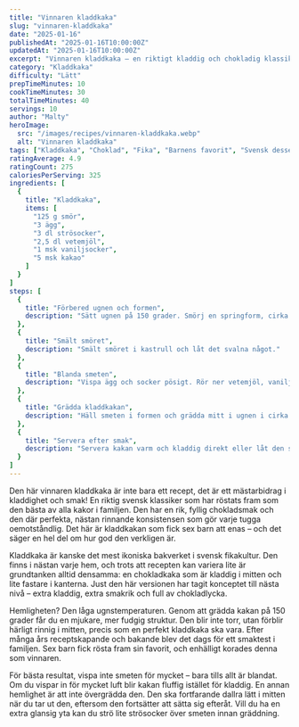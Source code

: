 ```yaml
---
title: "Vinnaren kladdkaka"
slug: "vinnaren-kladdkaka"
date: "2025-01-16"
publishedAt: "2025-01-16T10:00:00Z"
updatedAt: "2025-01-16T10:00:00Z"
excerpt: "Vinnaren kladdkaka – en riktigt kladdig och chokladig klassiker som blivit familjens favorit. Enkelt recept som garanterar maximal kladdighet och smak!"
category: "Kladdkaka"
difficulty: "Lätt"
prepTimeMinutes: 10
cookTimeMinutes: 30
totalTimeMinutes: 40
servings: 10
author: "Malty"
heroImage:
  src: "/images/recipes/vinnaren-kladdkaka.webp"
  alt: "Vinnaren kladdkaka"
tags: ["Kladdkaka", "Choklad", "Fika", "Barnens favorit", "Svensk dessert"]
ratingAverage: 4.9
ratingCount: 275
caloriesPerServing: 325
ingredients: [
  {
    title: "Kladdkaka",
    items: [
      "125 g smör",
      "3 ägg",
      "3 dl strösocker",
      "2,5 dl vetemjöl",
      "1 msk vaniljsocker",
      "5 msk kakao"
    ]
  }
]
steps: [
  {
    title: "Förbered ugnen och formen",
    description: "Sätt ugnen på 150 grader. Smörj en springform, cirka 24 cm i diameter."
  },
  {
    title: "Smält smöret",
    description: "Smält smöret i kastrull och låt det svalna något."
  },
  {
    title: "Blanda smeten",
    description: "Vispa ägg och socker pösigt. Rör ner vetemjöl, vaniljsocker och kakao. Tillsätt det smälta smöret och blanda till en jämn smet."
  },
  {
    title: "Grädda kladdkakan",
    description: "Häll smeten i formen och grädda mitt i ugnen i cirka 30 minuter. Kakan ska vara rejält kladdig i mitten."
  },
  {
    title: "Servera efter smak",
    description: "Servera kakan varm och kladdig direkt eller låt den svalna i kylskåp för fastare konsistens."
  }
]
---
```


Den här vinnaren kladdkaka är inte bara ett recept, det är ett mästarbidrag i kladdighet och smak! En riktig svensk klassiker som har röstats fram som den bästa av alla kakor i familjen. Den har en rik, fyllig chokladsmak och den där perfekta, nästan rinnande konsistensen som gör varje tugga oemotståndlig. Det här är kladdkakan som fick sex barn att enas – och det säger en hel del om hur god den verkligen är.

Kladdkaka är kanske det mest ikoniska bakverket i svensk fikakultur. Den finns i nästan varje hem, och trots att recepten kan variera lite är grundtanken alltid densamma: en chokladkaka som är kladdig i mitten och lite fastare i kanterna. Just den här versionen har tagit konceptet till nästa nivå – extra kladdig, extra smakrik och full av chokladlycka.

Hemligheten? Den låga ugnstemperaturen. Genom att grädda kakan på 150 grader får du en mjukare, mer fudgig struktur. Den blir inte torr, utan förblir härligt rinnig i mitten, precis som en perfekt kladdkaka ska vara. Efter många års receptskapande och bakande blev det dags för ett smaktest i familjen. Sex barn fick rösta fram sin favorit, och enhälligt korades denna som vinnaren.

För bästa resultat, vispa inte smeten för mycket – bara tills allt är blandat. Om du vispar in för mycket luft blir kakan fluffig istället för kladdig. En annan hemlighet är att inte övergrädda den. Den ska fortfarande dallra lätt i mitten när du tar ut den, eftersom den fortsätter att sätta sig efteråt. Vill du ha en extra glansig yta kan du strö lite strösocker över smeten innan gräddning.
